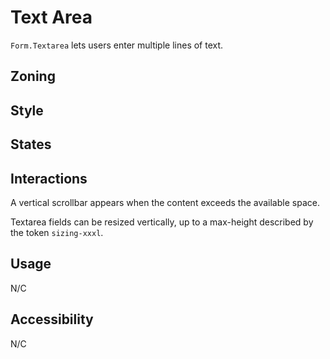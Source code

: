 



<Meta of={Stories} />
<Status id="formFieldInputTextArea" />

# Text Area

`Form.Textarea` lets users enter multiple lines of text.

## Zoning

<FigmaImage
	src="https://www.figma.com/file/qc8oUSyVJM67gSsbTShftt/%F0%9F%93%90-Zoning?node-id=245%3A268"
	alt="zoning image for text area"
/>

## Style

<FigmaImage
	src="https://www.figma.com/file/610Qgbz9dEHyTTkGeYHZh4/Inputs?node-id=0%3A164"
	alt="Mockup of a textarea"
/>

## States

<Canvas of={Stories.Textarea} />

## Interactions

A vertical scrollbar appears when the content exceeds the available space.

<Canvas of={Stories.TextareaMaxedOut} />

Textarea fields can be resized vertically, up to a max-height described by the token `sizing-xxxl`.

## Usage

N/C

## Accessibility

N/C
